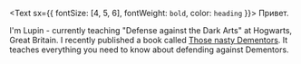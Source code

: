 <Text sx={{ fontSize: [4, 5, 6], fontWeight: `bold`, color: `heading` }}>
  Привет.
</Text>

I'm Lupin - currently teaching "Defense against the Dark Arts" at Hogwarts, Great Britain. I recently published a book called [Those nasty Dementors](https://www.lekoarts.de).
It teaches everything you need to know about defending against Dementors.